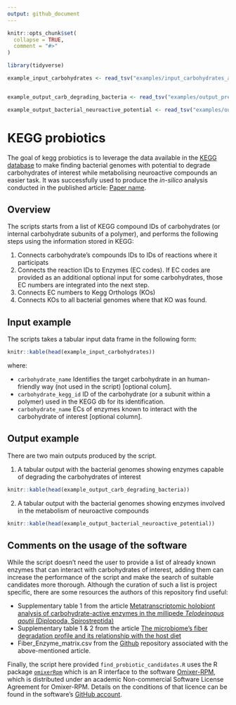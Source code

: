 ```yaml
---
output: github_document
---
```


<!-- README.md is generated from README.Rmd. Please edit that file -->

```r
knitr::opts_chunk$set(
  collapse = TRUE,
  comment = "#>"
)

library(tidyverse)

example_input_carbohydrates <- read_tsv("examples/input_carbohydrates_and_degrading_enzymes.tsv")


example_output_carb_degrading_bacteria <- read_tsv("examples/output_prebiotic_degrading_bacteria.tsv")

example_output_bacterial_neuroactive_potential <- read_tsv("examples/output_bacterial_neuroactive_potential.tsv")


```

# KEGG probiotics

<!-- badges: start -->
<!-- badges: end -->

The goal of kegg probiotics is to leverage the data available in the [KEGG database](https://www.genome.jp/kegg/) to make finding bacterial genomes with potential to degrade carbohydrates of interest while metabolising neuroactive compounds an easier task. It was successfully used to produce the *in-silico* analysis conducted in the published article: [Paper name](link to paper).

## Overview

The scripts starts from a list of KEGG compound IDs of carbohydrates (or internal carbohydrate subunits of a polymer), and performs the following steps using the information stored in KEGG:

1.    Connects carbohydrate's compounds IDs to IDs of reactions where it participats
2.    Connects the reaction IDs to Enzymes (EC codes). If EC codes are provided as an additional optional input for some carbohydrates, those EC numbers are integrated into the next step.
3.    Connects EC numbers to Kegg Orthologs (KOs)
4.    Connects KOs to all bacterial genomes where that KO was found.


## Input example

The scripts takes a tabular input data frame in the following form:

```r
knitr::kable(head(example_input_carbohydrates))


```

where:

-  `carbohydrate_name` Identifies the target carbohydrate in an human-friendly way (not used in the script) [optional colum].
-  `carbohydrate_kegg_id` ID of the carbohydrate (or a subunit within a polymer) used in the KEGG db for its identification.
-  `carbohydrate_name` ECs of enzymes known to interact with the carbohydrate of interest [optional column].



## Output example

There are two main outputs produced by the script.

1)    A tabular output with the bacterial genomes showing enzymes capable of degrading the carbohydrates of interest

```r
knitr::kable(head(example_output_carb_degrading_bacteria))

```

2)    A tabular output with the bacterial genomes showing enzymes involved in the metabolism of neuroactive compounds

```r
knitr::kable(head(example_output_bacterial_neuroactive_potential))

```



## Comments on the usage of the software

While the script doesn't need the user to provide a list of already known enzymes that can interact with carbohydrates of interest, adding them can increase the performance of the script and make the search of suitable candidates more thorough. Although the curation of such a list is project specific, there are some resources the authors of this repository find useful:

-   Supplementary table 1 from the article [Metatranscriptomic holobiont analysis of carbohydrate-active enzymes in the millipede *Telodeinopus aoutii* (Diplopoda, Spirostreptida)](https://www.frontiersin.org/journals/ecology-and-evolution/articles/10.3389/fevo.2022.931986/full)
-   Supplementary table 1 & 2 from the article [The microbiome’s fiber degradation profile and its relationship with the host diet](https://bmcbiol.biomedcentral.com/articles/10.1186/s12915-022-01461-6)
-   Fiber_Enzyme_matrix.csv from the [Github](https://github.com/borenstein-lab/IFDP) repository associated with the above-mentioned article.


Finally, the script here provided `find_probiotic_candidates.R` uses the R package [`omixerRpm`](https://github.com/omixer/omixer-rpmR) which is an R interface to the software [Omixer-RPM](https://github.com/raeslab/omixer-rpm), which is distributed under an academic Non-commercial Software License Agreement for Omixer-RPM. Details on the conditions of that licence can be found in the software's [GitHub account](https://github.com/raeslab/omixer-rpm?tab=License-1-ov-file).
